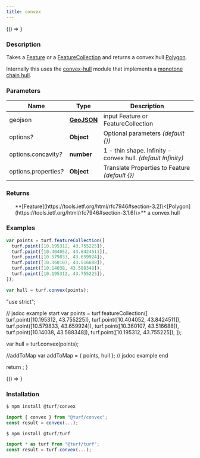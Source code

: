 ```yaml
---
title: convex
---
```



<!-- Expose turf as global var for experimenting in the browser console -->

<BrowserOnly>{() => <WindowTurfGlobal turf={turf} />}</BrowserOnly>

### Description

Takes a [Feature](https://tools.ietf.org/html/rfc7946#section-3.2) or a [FeatureCollection](https://tools.ietf.org/html/rfc7946#section-3.3) and returns a convex hull [Polygon](https://tools.ietf.org/html/rfc7946#section-3.1.6).

Internally this uses
the [convex-hull](https://github.com/mikolalysenko/convex-hull) module that implements a
[monotone chain hull](http://en.wikibooks.org/wiki/Algorithm_Implementation/Geometry/Convex_hull/Monotone_chain).

### Parameters

| Name                       | Type                                                         | Description                                                  |
| -------------------------- | ------------------------------------------------------------ | ------------------------------------------------------------ |
| geojson                    | **[GeoJSON](https://tools.ietf.org/html/rfc7946#section-3)** | input Feature or FeatureCollection                           |
| options<i>?</i>            | **Object**                                                   | Optional parameters _(default \{\})_                         |
| options.concavity<i>?</i>  | **number**                                                   | 1 - thin shape. Infinity - convex hull. _(default Infinity)_ |
| options.properties<i>?</i> | **Object**                                                   | Translate Properties to Feature _(default \{\})_             |

### Returns

<ul>
  **[Feature](https://tools.ietf.org/html/rfc7946#section-3.2)\<[Polygon](https://tools.ietf.org/html/rfc7946#section-3.1.6)\>** a convex hull

</ul>

### Examples

```javascript
var points = turf.featureCollection([
  turf.point([10.195312, 43.755225]),
  turf.point([10.404052, 43.8424511]),
  turf.point([10.579833, 43.659924]),
  turf.point([10.360107, 43.516688]),
  turf.point([10.14038, 43.588348]),
  turf.point([10.195312, 43.755225]),
]);

var hull = turf.convex(points);
```

  "use strict";

  // jsdoc example start
  var points = turf.featureCollection([
    turf.point([10.195312, 43.755225]),
    turf.point([10.404052, 43.8424511]),
    turf.point([10.579833, 43.659924]),
    turf.point([10.360107, 43.516688]),
    turf.point([10.14038, 43.588348]),
    turf.point([10.195312, 43.755225]),
  ]);

  var hull = turf.convex(points);

  //addToMap
  var addToMap = { points, hull };
  // jsdoc example end

  return <ExampleMap addToMap={addToMap} />;
}

<!-- prettier-ignore -->
<BrowserOnly>{() => <Map0 />}</BrowserOnly>

### Installation

```javascript
$ npm install @turf/convex

import { convex } from "@turf/convex";
const result = convex(...);
```

```javascript
$ npm install @turf/turf

import * as turf from "@turf/turf";
const result = turf.convex(...);
```
